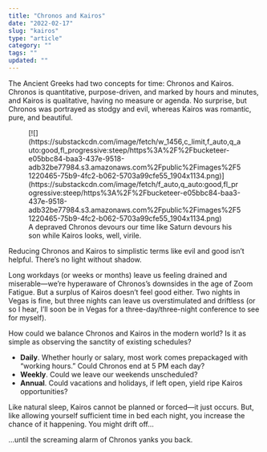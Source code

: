 ```yaml
---
title: "Chronos and Kairos"
date: "2022-02-17"
slug: "kairos"
type: "article"
category: ""
tags: ""
updated: ""
---
```


The Ancient Greeks had two concepts for time: Chronos and Kairos. Chronos is quantitative, purpose-driven, and marked by hours and minutes, and Kairos is qualitative, having no measure or agenda. No surprise, but Chronos was portrayed as stodgy and evil, whereas Kairos was romantic, pure, and beautiful.

<figure class="wp-block-image">[![](https://substackcdn.com/image/fetch/w_1456,c_limit,f_auto,q_auto:good,fl_progressive:steep/https%3A%2F%2Fbucketeer-e05bbc84-baa3-437e-9518-adb32be77984.s3.amazonaws.com%2Fpublic%2Fimages%2F51220465-75b9-4fc2-b062-5703a99cfe55_1904x1134.png)](https://substackcdn.com/image/fetch/f_auto,q_auto:good,fl_progressive:steep/https%3A%2F%2Fbucketeer-e05bbc84-baa3-437e-9518-adb32be77984.s3.amazonaws.com%2Fpublic%2Fimages%2F51220465-75b9-4fc2-b062-5703a99cfe55_1904x1134.png)<figcaption>A depraved Chronos devours our time like Saturn devours his son while Kairos looks, well, virile.</figcaption></figure>Reducing Chronos and Kairos to simplistic terms like evil and good isn’t helpful. There’s no light without shadow.

Long workdays (or weeks or months) leave us feeling drained and miserable—we’re hyperaware of Chronos’s downsides in the age of Zoom Fatigue. But a surplus of Kairos doesn’t feel good either. Two nights in Vegas is fine, but three nights can leave us overstimulated and driftless (or so I hear, I’ll soon be in Vegas for a three-day/three-night conference to see for myself).

How could we balance Chronos and Kairos in the modern world? Is it as simple as observing the sanctity of existing schedules?

- **Daily**. Whether hourly or salary, most work comes prepackaged with “working hours.” Could Chronos end at 5 PM each day?
- **Weekly**. Could we leave our weekends unscheduled?
- **Annual**. Could vacations and holidays, if left open, yield ripe Kairos opportunities?

Like natural sleep, Kairos cannot be planned or forced—it just occurs. But, like allowing yourself sufficient time in bed each night, you increase the chance of it happening. You might drift off…

…until the screaming alarm of Chronos yanks you back.